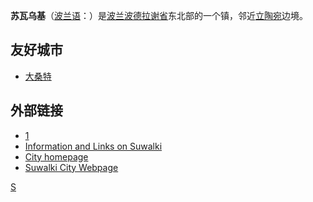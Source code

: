{{noteTA
|G1=地名
}}
{{Infobox Settlement
| name = 苏瓦乌基<br/>Suwałki
| image_skyline =
| imagesize = 250px
| image_caption = 
| image_shield = POL Suwałki COA.svg
| pushpin_map = Poland
| pushpin_label_position = bottom
| subdivision_type = 国家
| subdivision_name = {{POL}}
| subdivision_type1 = [[省|省]]
| subdivision_name1 = [[波德拉谢省|波德拉谢省]]
| subdivision_type2 = [[县|县]]
| subdivision_name2 = [[苏瓦乌基县|苏瓦乌基县]]
| area_total_km2 = 65.24
| population_as_of = 2006年
| population_total = 69234
| population_density_km2 = auto
| timezone = [[欧洲中部时间|CET]]
| utc_offset = +1
| timezone_DST = [[欧洲中部夏令时间|CEST]]
| utc_offset_DST = +2
| latd = 54 | latm = 5 | lats =  | latNS = N | longd = 22 | longm = 56 | longs =  | longEW = E
| elevation_m = 170
| postal_code_type = 邮政编码
| postal_code = 16-400 to 16-403
| area_code = +48 087
| blank_name = 汽车牌照
| blank_info = BS
| website = http://www.um.suwalki.pl/ 
}}
'''苏瓦乌基'''（[[波兰语|波兰语]]：'''{{lang|pl|Suwałki}}'''）是[[波兰|波兰]][[波德拉谢省|波德拉谢省]]东北部的一个镇，邻近[[立陶宛|立陶宛]]边境。

==友好城市==
* {{FRA}} [[大桑特|大桑特]]
==外部链接==
*[http://www.gulapoglu.com.tr.tc] {{Wayback|url=http://www.gulapoglu.com.tr.tc/ |date=20081120054653 }}
*[http://www.bigserving.com/bigserving/Suwalki.htm Information and Links on Suwalki]{{dead link|date=October 2017 |bot=InternetArchiveBot }}
*[http://www.suwalki.info/ City homepage]
*[https://web.archive.org/web/20081003220334/http://www.4suwalki.pl/ Suwalki City Webpage]

{{Authority control}}
{{Poland-stub}}

[[Category:波德拉谢省城市|S]]